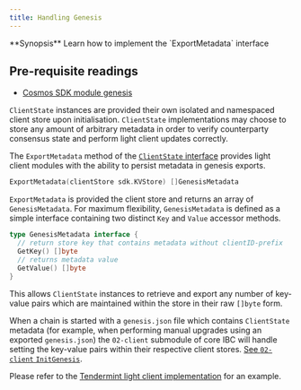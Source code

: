 ```yaml
---
title: Handling Genesis
---
```

<Note>
**Synopsis**
Learn how to implement the `ExportMetadata` interface
</Note>

<Note>

## Pre-requisite readings

* [Cosmos SDK module genesis](https://docs.cosmos.network/v0.47/building-modules/genesis)

</Note>

`ClientState` instances are provided their own isolated and namespaced client store upon initialisation. `ClientState` implementations may choose to store any amount of arbitrary metadata in order to verify counterparty consensus state and perform light client updates correctly.

The `ExportMetadata` method of the [`ClientState` interface](https://github.com/cosmos/ibc-go/blob/v7.0.0/modules/core/exported/client.go#L47) provides light client modules with the ability to persist metadata in genesis exports.

```go
ExportMetadata(clientStore sdk.KVStore) []GenesisMetadata
```

`ExportMetadata` is provided the client store and returns an array of `GenesisMetadata`. For maximum flexibility, `GenesisMetadata` is defined as a simple interface containing two distinct `Key` and `Value` accessor methods.

```go
type GenesisMetadata interface {
  // return store key that contains metadata without clientID-prefix
  GetKey() []byte
  // returns metadata value
  GetValue() []byte
}
```

This allows `ClientState` instances to retrieve and export any number of key-value pairs which are maintained within the store in their raw `[]byte` form.

When a chain is started with a `genesis.json` file which contains `ClientState` metadata (for example, when performing manual upgrades using an exported `genesis.json`) the `02-client` submodule of core IBC will handle setting the key-value pairs within their respective client stores. [See `02-client` `InitGenesis`](https://github.com/cosmos/ibc-go/blob/v7.0.0/modules/core/02-client/genesis.go#L18-L22).

Please refer to the [Tendermint light client implementation](https://github.com/cosmos/ibc-go/blob/v7.0.0/modules/light-clients/07-tendermint/genesis.go#L12) for an example.
